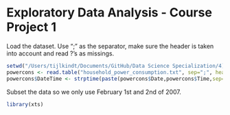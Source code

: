 Exploratory Data Analysis - Course Project 1
========================================================

Load the dataset. Use ";" as the separator, make sure the header is taken into account and read ?'s as missings.

```r
setwd("/Users/tijlkindt/Documents/GitHub/Data Science Specialization/4) Exploratory Data Analysis/Project 1")
powercons <- read.table("household_power_consumption.txt", sep=";", header=TRUE, na.strings="?")
powercons$DateTime <- strptime(paste(powercons$Date,powercons$Time,sep=" "),format="%d/%m/%Y %H:%M:%S")
```

Subset the data so we only use February 1st and 2nd of 2007.

```r
library(xts)
```

